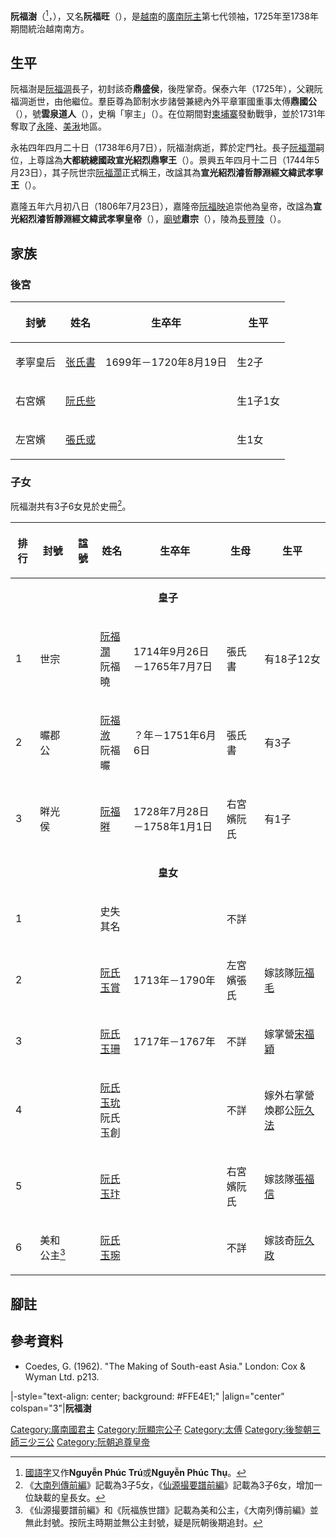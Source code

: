 {{東亞男性歷史人物
|名稱 =阮福澍
|身份 =[[後黎朝|後黎朝]][[阮主|廣南阮主]]
|國家 =[[大越|大越]]
|時代 =[[郑阮纷争|郑阮纷争]]
|主君 =
|屆數 =7
|最高職務 =寧王<br/><span style="font-size:smaller;">（1725年—1738年）</span>
|前任 = [[阮福淍|阮福淍]]
|繼任 = [[阮福濶|阮福濶]]
|圖片名稱 =
|圖片大小 =
|圖片說明 =
|姓 =
|名 =
|姓名 =
|字 =
|號=
|官職 =
|封爵 =
|封號 =鼎國公
|尊號 =寧主
|其他名號 =雲泉道人
|出生日期 ={{birth date|1697|1|14}}<br/>正和十七年十二月二十二日
|出生地點 =
|婚年 =
|逝世日期 ={{death date and age|1738|6|7|1697|1|14}}<br/>永祐四年四月二十日
|逝世地點 =
|廟號 =肅宗
|諡號 =宣光紹烈鼎寧王→<br />宣光紹烈濬哲靜淵經文緯武孝寧王→<br />宣光紹烈濬哲靜淵經文緯武孝寧皇帝
|墓葬 =[[長豐陵|長豐陵]]
|祠廟 =
|父親 =[[阮福淍|阮福淍]]
|嫡母 =
|母親 =昭儀[[宋氏特|宋氏特]]
|元配 =
|正室 =雅姬[[張氏書|張氏書]]
|妻 =
|側室=
|兄弟 =
|姐妹 =
|子 =[[阮福濶|阮福濶]]，郡公[[阮福浟|阮福浟]]，祥光侯[[阮福㬕|阮福㬕]]
|女 =
|嫡子=
|嫡女=
|庶子=
|庶女=
|其他親屬 =
|功名 = 
|經歷 = 
|著作 =
|注釋 =
}}
'''阮福澍'''（{{vie|v='''Nguyễn Phúc Chú'''|hn=阮福澍}}<ref>[[國語字|國語字]]又作'''Nguyễn Phúc Trú'''或'''Nguyễn Phúc Thụ'''。</ref>，{{bd|1697年|1月14日|1738年|6月7日|}}），又名'''阮福旺'''（{{vie|v='''Nguyễn Phúc Vượng'''|hn=阮福旺}}），是[[越南|越南]]的[[廣南國|廣南阮主]]第七代领袖，1725年至1738年期間統治越南南方。

==生平==
阮福澍是[[阮福淍|阮福淍]]長子，初封該奇'''鼎盛侯'''，後陞掌奇。保泰六年（1725年），父親阮福淍逝世，由他繼位。羣臣尊為節制水步諸營兼總內外平章軍國重事太傅'''鼎國公'''（{{vie|v=Đỉnh Quốc Công|hn=鼎國公}}），號'''雲泉道人'''（{{vie|v=Vân Tuyền Đạo Nhân|hn=雲泉道人}}），史稱「寧主」（{{vie|v=Chúa Ninh|hn=主寧}}）。在位期間對[[柬埔寨|柬埔寨]]發動戰爭，並於1731年奪取了[[永隆省|永隆]]、[[美湫市|美湫]]地區。

永祐四年四月二十日（1738年6月7日），阮福澍病逝，葬於定門社。長子[[阮福濶|阮福濶]]嗣位，上尊諡為'''大都統總國政宣光紹烈鼎寧王'''（{{vie|v=Đại Đô Thống Thống Quốc Chính Tuyên Quang Thiệu Liệt Đỉnh Ninh Vương|hn=大都統總國政宣光紹烈鼎寧王}}）。景興五年四月十二日（1744年5月23日），其子阮世宗[[阮福濶|阮福濶]]正式稱王，改諡其為'''宣光紹烈濬哲靜淵經文緯武孝寧王'''（{{vie|v=Tuyên Quang Thiệu Liệt Tuấn Triết Tĩnh Uyên Kinh Văn Vĩ Vũ Hiếu Ninh Vương|hn=宣光紹烈濬哲靜淵經文緯武孝寧王}}）。

嘉隆五年六月初八日（1806年7月23日），嘉隆帝[[阮福映|阮福映]]追崇他為皇帝，改諡為'''宣光紹烈濬哲靜淵經文緯武孝寧皇帝'''（{{vie|v=Tuyên Quang Thiệu Liệt Tuấn Triết Tĩnh Uyên Kinh Văn Vĩ Vũ Hiếu Ninh Hoàng Đế|hn=宣光紹烈濬哲靜淵經文緯武孝寧皇帝}}），[[廟號|廟號]]'''肅宗'''（{{vie|v=Túc Tông|hn=肅宗}}），陵為[[長豐陵|長豐陵]]（{{vie|v=Trường Phong Lăng|hn=長豐陵}}）。

==家族==
{{Ahnentafel top}}<center>
{{ahnentafel-compact5
|boxstyle_1=background-color: #c0c080;
|boxstyle_2=background-color: #b0b080;
|boxstyle_3=background-color: #a0a080;
|boxstyle_4=background-color: #909080;
|boxstyle_5=background-color: #808080;
|1='''肅宗寧皇帝阮福澍'''
|2='''父：'''顯宗明皇帝[[阮福淍|阮福淍]]
|3='''母：'''孝明皇后[[宋氏特|宋氏特]]
|4='''祖父：'''英宗義皇帝[[阮福溙|阮福溙]]
|5='''祖母：'''孝義皇后[[宋氏領|宋氏領]]
|6='''外祖父：'''掌營[[胡文枚|胡文枚]]
|7='''外祖母：'''''不詳''
|8=
|9=
|10=
|11=
|12=
|13=
|14=
|15=
|16=
|17=
|18=
|19=
|20=
|21=
|22=
|23=
|24=
|25=
|26=
|27=
|28=
|29=
|30=
|31=
}}</center>
{{ahnentafel bottom}}

===後宮===
{| class="wikitable" style="text-align:center"
|-
! 封號 !! 姓名 !! 生卒年 !! 生平
|-
| 孝寧皇后 || [[张氏書|张氏書]] || 1699年－1720年8月19日 || 生2子
|-
| 右宮嬪 || [[阮氏些|阮氏些]] || || 生1子1女
|-
| 左宮嬪 || [[張氏或|張氏或]] || || 生1女
|}

===子女===
阮福澍共有3子6女見於史冊<ref>《[[大南實錄|大南列傳前編]]》記載為3子5女，《[[仙源撮要譜前編|仙源撮要譜前編]]》記載為3子6女，增加一位缺載的皇長女。</ref>。
{| class="wikitable" style="text-align:center"
|-
! 排行 !!封號!!諡號 !! 姓名 !! 生卒年 !! 生母 !! 生平
|-
| colspan=7 align="center"| '''皇子'''
|-
| 1 || 世宗 || || [[阮福濶|阮福濶]]<br>阮福曉 || 1714年9月26日－1765年7月7日 || 張氏書 || 有18子12女
|-
| 2 || 曮郡公 || || [[阮福浟|阮福浟]]<br>阮福曮 || ？年－1751年6月6日 || 張氏書 || 有3子
|-
| 3 || 㬕光侯 || || [[阮福㬕|阮福㬕]] || 1728年7月28日－1758年1月1日 || 右宮嬪阮氏 || 有1子
|-
| colspan=7 align="center"| '''皇女'''
|-
| 1 || || || 史失其名 || || 不詳 ||
|-
| 2 || || || [[阮氏玉賞|阮氏玉賞]] || 1713年－1790年 || 左宮嬪張氏 || 嫁該隊[[阮福毛|阮福毛]]
|-
| 3 || || || [[阮氏玉珊|阮氏玉珊]] || 1717年－1767年 || 不詳 || 嫁掌營[[宋福穎|宋福穎]]
|-
| 4 || || || [[阮氏玉玧|阮氏玉玧]]<br>阮氏玉創 || || 不詳 || 嫁外右掌營煥郡公[[阮久法|阮久法]]
|-
| 5 || || || [[阮氏玉玣|阮氏玉玣]] || || 右宮嬪阮氏 || 嫁該隊[[張福信|張福信]]
|-
| 6 || 美和公主<ref>《仙源撮要譜前編》和《阮福族世譜》記載為美和公主，《大南列傳前編》並無此封號。按阮主時期並無公主封號，疑是阮朝後期追封。</ref> || || [[阮氏玉琬|阮氏玉琬]] || || 不詳 || 嫁該奇[[阮久政|阮久政]]
|}

==腳註==
{{reflist}}
== 參考資料 ==
* Coedes, G. (1962). "The Making of South-east Asia." London: Cox & Wyman Ltd. p213.
{{start box}}
|-style="text-align: center; background: #FFE4E1;"
|align="center" colspan="3"|'''阮福澍'''
{{s-before|[[阮福淍|阮福淍]]}}
{{s-title|[[越南君主列表#阮主（廣南國）|廣南阮主]]|1725年—1738年}}
{{s-after|[[阮福濶|阮福濶]]}}
{{end box}}

{{阮朝君主}}


[[Category:廣南國君主|Category:廣南國君主]]
[[Category:阮顯宗公子|Category:阮顯宗公子]]
[[Category:太傅|Category:太傅]]
[[Category:後黎朝三師三少三公|Category:後黎朝三師三少三公]]
[[Category:阮朝追尊皇帝|Category:阮朝追尊皇帝]]